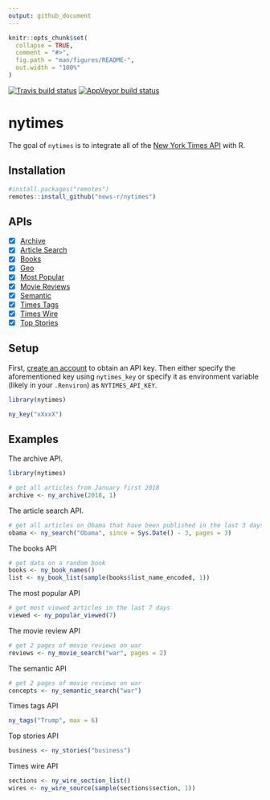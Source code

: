 ```yaml
---
output: github_document
---
```


<!-- README.md is generated from README.Rmd. Please edit that file -->

```r
knitr::opts_chunk$set(
  collapse = TRUE,
  comment = "#>",
  fig.path = "man/figures/README-",
  out.width = "100%"
)
```

<!-- badges: start -->
[![Travis build status](https://travis-ci.org/news-r/nytimes.svg?branch=master)](https://travis-ci.org/news-r/nytimes)
[![AppVeyor build status](https://ci.appveyor.com/api/projects/status/github/news-r/nytimes?branch=master&svg=true)](https://ci.appveyor.com/project/news-r/nytimes)
<!-- badges: end -->

# nytimes

The goal of `nytimes` is to integrate all of the [New York Times API](https://developer.nytimes.com) with R.

## Installation

``` r
#install.packages("remotes")
remotes::install_github("news-r/nytimes")
```

## APIs

- [x] [Archive](https://developer.nytimes.com/docs/archive-product/1/overview) 
- [x] [Article Search](https://developer.nytimes.com/docs/articlesearch-product/1/overview)
- [x] [Books](https://developer.nytimes.com/docs/books-product/1/overview)
- [x] [Geo](https://developer.nytimes.com/docs/geo-product/1/overview)
- [x] [Most Popular](https://developer.nytimes.com/docs/most-popular-product/1/overview)
- [x] [Movie Reviews](https://developer.nytimes.com/docs/movie-reviews-api/1/overview)
- [x] [Semantic](https://developer.nytimes.com/docs/semantic-api-product/1/overview)
- [x] [Times Tags](https://developer.nytimes.com/docs/timestags-product/1/overview)
- [x] [Times Wire](https://developer.nytimes.com/docs/timeswire-product/1/overview)
- [x] [Top Stories](https://developer.nytimes.com/docs/top-stories-product/1/overview)

## Setup

First, [create an account](https://developer.nytimes.com) to obtain an API key. Then either specify the aforementioned key using `nytimes_key` or specify it as environment variable (likely in your `.Renviron`) as `NYTIMES_API_KEY`.

```r
library(nytimes)

ny_key("xXxxX")
```

## Examples

The archive API.

```r
library(nytimes)

# get all articles from January first 2018
archive <- ny_archive(2018, 1)
```

The article search API.

```r
# get all articles on Obama that have been published in the last 3 days, get three pages of results
obama <- ny_search("Obama", since = Sys.Date() - 3, pages = 3)
```

The books API

```r
# get data on a random book
books <- ny_book_names()
list <- ny_book_list(sample(books$list_name_encoded, 1))
```

The most popular API

```r
# get most viewed articles in the last 7 days
viewed <- ny_popular_viewed(7)
```

The movie review API

```r
# get 2 pages of movie reviews on war
reviews <- ny_movie_search("war", pages = 2)
```

The semantic API

```r
# get 2 pages of movie reviews on war
concepts <- ny_semantic_search("war")
```

Times tags API

```r
ny_tags("Trump", max = 6)
```

Top stories API

```r
business <- ny_stories("business")
```

Times wire API

```r
sections <- ny_wire_section_list()
wires <- ny_wire_source(sample(sections$section, 1))
```
